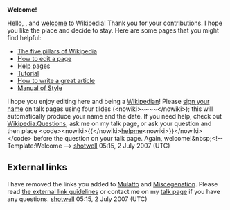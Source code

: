<article id="12048081" title=User talk:Sibonakaliso>
	<talkpage id="12048081" title="User talk:Sibonakaliso">
'''Welcome!'''

Hello, {{BASEPAGENAME}}, and [[Wikipedia:Introduction|welcome]] to Wikipedia! Thank you for your contributions. I hope you like the place and decide to stay. Here are some pages that you might find helpful:
*[[Wikipedia:Five pillars|The five pillars of Wikipedia]]
*[[Wikipedia:How to edit a page|How to edit a page]]
*[[Help:Contents|Help pages]]
*[[Wikipedia:Tutorial|Tutorial]]
*[[Wikipedia:Article development|How to write a great article]]
*[[Wikipedia:Manual of Style|Manual of Style]]
I hope you enjoy editing here and being a [[Wikipedia:Wikipedians|Wikipedian]]! Please [[Wikipedia:Signatures|sign your name]] on talk pages using four tildes (&lt;nowiki&gt;~~~~&lt;/nowiki&gt;); this will automatically produce your name and the date. If you need help, check out [[Wikipedia:Questions]], ask me on my talk page, or ask your question and then place &lt;code&gt;&lt;nowiki&gt;{{&lt;/nowiki&gt;[[:Category:Wikipedians looking for help|helpme]]&lt;nowiki&gt;}}&lt;/nowiki&gt;&lt;/code&gt; before the question on your talk page. Again, welcome!&amp;nbsp;&lt;!-- Template:Welcome --&gt; [[User:Shotwell|shotwell]] 05:15, 2 July 2007 (UTC)

==External links==
I have removed the links you added to [[Mulatto]] and [[Miscegenation]]. Please read [[WP:EL|the external link guidelines]] or contact me on my [[User talk:shotwell|talk page]] if you have any questions. [[User:Shotwell|shotwell]] 05:15, 2 July 2007 (UTC)
	</talkpage>
</article>